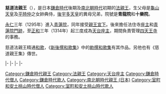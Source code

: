 {{Unreferenced|time=2016-08-20T08:29:05+00:00}}
{{東亞男性歷史人物
|名稱 =慈道法親王
|身份 =日本[[法親王|法親王]]
|國家 =[[日本|大和王朝]]
|時代 =[[鎌倉時代|鎌倉時代]]後期、[[南北朝時代_(日本)|南北朝時代]]初期
|姓 =（無）
|名 =不詳
|法號 =慈道
|院號 =青龍院、十樂院
|封爵 =[[法親王|法親王]]
|出生日期 =[[弘安|弘安]]五年（1282年）
|逝世日期 =[[曆應|曆應]]四年／[[興國_(後村上天皇)|興國]]二年四月十一（1341年4月27日（59歲））
|父親 = [[龜山天皇|龜山天皇]]
|母親 = [[平時仲|平時仲]]女
|同胞兄弟 =[[順助法親王|順助法親王]]<br>[[行圓法親王|行圓法親王]]
|異母兄弟 =[[知仁親王|知仁親王]]<br>[[後宇多天皇|後宇多天皇]]<br>[[啟仁親王|啟仁親王]]<br>[[繼仁親王|繼仁親王]]<br>[[恆明親王|恆明親王]]<br>[[性覺法親王|性覺法親王]]<br>[[良助法親王|良助法親王]]<br>[[聖雲法親王|聖雲法親王]]<br>[[覺雲法親王|覺雲法親王]]<br>[[守良親王|守良親王]]<br>[[兼良親王|兼良親王]]<br>[[叡雲法親王|叡雲法親王]]<br>[[性惠法親王|性惠法親王]]<br>[[恒雲法親王|恒雲法親王]]
|異母姊妹 =[[睍子內親王|睍子內親王]]<br>[[九條師教|九條師教]]妻<br>[[憙子內親王|憙子內親王]]<br>[[理子內親王|理子內親王]]<br>[[近衛家基|近衛家基]]妻
}}
{{Japanese|japanese=慈道法親王|kana=じどうほっしんのう|romaji=Jidō Hō shin nō}}
'''慈道法親王'''（{{bd|1282年||1341年|4月27日}}），是日本[[鎌倉時代|鎌倉時代]]後期及[[南北朝時代_(日本)|南北朝時代]]初期的[[法親王|法親王]]，生父母是[[龜山天皇|龜山天皇]]及[[平時仲|平時仲]]之女帥典侍，[[後宇多天皇|後宇多天皇]]的異母兄弟，院號是'''青龍院'''和'''十樂院'''。

[[永仁|永仁]]三年（1295年）進入[[青蓮院|青蓮院]]，同年接受[[親王宣下|親王宣下]]。後來擔任法住寺[[座主|座主]]和[[青蓮院|青蓮院]][[門跡|門跡]]，至[[正和_(日本)|正和]]三年（1314年）起三度成為[[天台座主|天台座主]]，期間負責管理[[四天王寺|四天王寺]]的事務。

慈道法親王精通[[和歌|和歌]]，《[[新後撰和歌集|新後撰和歌集]]》中的[[勅撰和歌集|勅撰和歌集]]有其作品。另他也有《慈道親王集》傳世。

{{start box|width=auto}}
{{s-rel}}
|-
{{s-before|[[慈深|慈深]]}}
{{s-title|[[青蓮院|青蓮院]]門跡|第32世}}
{{s-after|[[行圓法親王|行圓法親王]]}}
|-
{{s-before|[[公什|公什]]}}
{{s-title|rows=3|[[天台座主|天台座主]]|第105世<br>1314年9月11日－1316年7月19日<br>第111世<br>1324年6月3日－1325年6月19日<br>第115世<br>1327年5月20日－1329年1月6日}}
{{s-after|[[仁澄法親王|仁澄法親王]]}}
|-
{{s-before|[[澄助|澄助]]}}
{{s-after|[[性守|性守]]}}
|-
{{s-before|[[承鎮法親王|承鎮法親王]]}}
{{s-after|[[護良親王|尊雲法親王]]}}
{{end box}}

[[Category:鎌倉時代親王|Category:鎌倉時代親王]]
[[Category:法親王|Category:法親王]]

[[Category:天台座主|Category:天台座主]]
[[Category:鎌倉時代僧人|Category:鎌倉時代僧人]]
[[Category:鎌倉時代歌人|Category:鎌倉時代歌人]]
[[Category:南北朝時代親王_(日本)|Category:南北朝時代親王 (日本)]]
[[Category:室町和安土桃山時代僧人|Category:室町和安土桃山時代僧人]]
[[Category:室町和安土桃山時代歌人|Category:室町和安土桃山時代歌人]]
